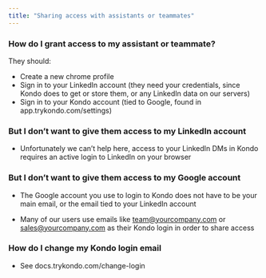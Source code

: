 ```yaml
---
title: "Sharing access with assistants or teammates"
---
```


### How do I grant access to my assistant or teammate?

They should:

- Create a new chrome profile
- Sign in to your LinkedIn account (they need your credentials, since Kondo does to get or store them, or any LinkedIn data on our servers)
- Sign in to your Kondo account (tied to Google, found in app.trykondo.com/settings)

### But I don’t want to give them access to my LinkedIn account

* Unfortunately we can’t help here, access to your LinkedIn DMs in Kondo requires an active login to LinkedIn on your browser

### But I don’t want to give them access to my Google account

* The Google account you use to login to Kondo does not have to be your main email, or the email tied to your LinkedIn account

* Many of our users use emails like [team@yourcompany.com](mailto:team@yourcompany.com) or [sales@yourcompany.com](mailto:sales@yourcompany.com) as their Kondo login in order to share access

### How do I change my Kondo login email

* See docs.trykondo.com/change-login